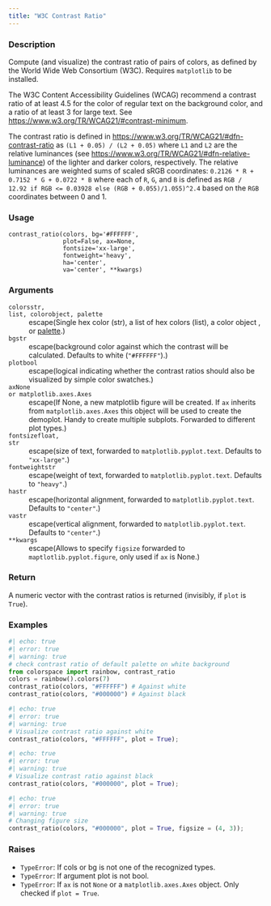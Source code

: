 ```yaml
---
title: "W3C Contrast Ratio"
---
```


### Description

Compute (and visualize) the contrast ratio of pairs of colors, as defined
by the World Wide Web Consortium (W3C). Requires `matplotlib` to be installed.

The W3C Content Accessibility Guidelines (WCAG) recommend a contrast ratio
of at least 4.5 for the color of regular text on the background color, and
a ratio of at least 3 for large text. See
<https://www.w3.org/TR/WCAG21/#contrast-minimum>.

The contrast ratio is defined in <https://www.w3.org/TR/WCAG21/#dfn-contrast-ratio>
as `(L1 + 0.05) / (L2 + 0.05)` where `L1` and `L2` are the relative luminances
(see <https://www.w3.org/TR/WCAG21/#dfn-relative-luminance>) of the lighter and darker
colors, respectively. The relative luminances are weighted sums of scaled sRGB coordinates:
`0.2126 * R + 0.7152 * G + 0.0722 * B` where each of `R`, `G`, and `B`
is defined as `RGB / 12.92 if RGB <= 0.03928 else (RGB + 0.055)/1.055)^2.4` based on
the `RGB` coordinates between 0 and 1.

### Usage

<pre><code class='language-python'>contrast_ratio(colors, bg=&#x27;#FFFFFF&#x27;,<br/>               plot=False, ax=None,<br/>               fontsize=&#x27;xx-large&#x27;,<br/>               fontweight=&#x27;heavy&#x27;,<br/>               ha=&#x27;center&#x27;,<br/>               va=&#x27;center&#x27;, **kwargs)</code></pre>

### Arguments

<dl class="pyp-list param-list">
  <dt style = "white-space: nowrap; font-family: monospace; vertical-align: top">
   <code id="colorspace.utils.contrast_ratio:colors">colors</code><code class="argument-class">str, list, colorobject, palette</code>
  </dt>
 <dd>escape(Single hex color (str), a list of hex colors (list),
a color object ,
or [palette](colorspace.palettes.palette.qmd).)</dd>
  <dt style = "white-space: nowrap; font-family: monospace; vertical-align: top">
   <code id="colorspace.utils.contrast_ratio:bg">bg</code><code class="argument-class">str</code>
  </dt>
 <dd>escape(background color against which the contrast will be calculated.
Defaults to white (`"#FFFFFF"`).)</dd>
  <dt style = "white-space: nowrap; font-family: monospace; vertical-align: top">
   <code id="colorspace.utils.contrast_ratio:plot">plot</code><code class="argument-class">bool</code>
  </dt>
 <dd>escape(logical indicating whether the contrast ratios should also be
visualized by simple color swatches.)</dd>
  <dt style = "white-space: nowrap; font-family: monospace; vertical-align: top">
   <code id="colorspace.utils.contrast_ratio:ax">ax</code><code class="argument-class">None or matplotlib.axes.Axes</code>
  </dt>
 <dd>escape(If None, a new matplotlib figure will
be created. If `ax` inherits from `matplotlib.axes.Axes` this object
will be used to create the demoplot. Handy to create multiple subplots.
Forwarded to different plot types.)</dd>
  <dt style = "white-space: nowrap; font-family: monospace; vertical-align: top">
   <code id="colorspace.utils.contrast_ratio:fontsize">fontsize</code><code class="argument-class">float, str</code>
  </dt>
 <dd>escape(size of text, forwarded to `matplotlib.pyplot.text`.
Defaults to `"xx-large"`.)</dd>
  <dt style = "white-space: nowrap; font-family: monospace; vertical-align: top">
   <code id="colorspace.utils.contrast_ratio:fontweight">fontweight</code><code class="argument-class">str</code>
  </dt>
 <dd>escape(weight of text, forwarded to `matplotlib.pyplot.text`.
Defaults to `"heavy"`.)</dd>
  <dt style = "white-space: nowrap; font-family: monospace; vertical-align: top">
   <code id="colorspace.utils.contrast_ratio:ha">ha</code><code class="argument-class">str</code>
  </dt>
 <dd>escape(horizontal alignment, forwarded to `matplotlib.pyplot.text`.
Defaults to `"center"`.)</dd>
  <dt style = "white-space: nowrap; font-family: monospace; vertical-align: top">
   <code id="colorspace.utils.contrast_ratio:va">va</code><code class="argument-class">str</code>
  </dt>
 <dd>escape(vertical alignment, forwarded to `matplotlib.pyplot.text`.
Defaults to `"center"`.)</dd>
  <dt style = "white-space: nowrap; font-family: monospace; vertical-align: top">
   <code id="colorspace.utils.contrast_ratio:**kwargs">**kwargs</code>
  </dt>
 <dd>escape(Allows to specify `figsize` forwarded to `maptlotlib.pyplot.figure`,
only used if `ax` is None.)</dd>
</dl>

### Return

A numeric vector with the contrast ratios is returned (invisibly, if `plot` is `True`).

### Examples

```python
#| echo: true
#| error: true
#| warning: true
# check contrast ratio of default palette on white background
from colorspace import rainbow, contrast_ratio
colors = rainbow().colors(7)
contrast_ratio(colors, "#FFFFFF") # Against white
contrast_ratio(colors, "#000000") # Against black
```

```python
#| echo: true
#| error: true
#| warning: true
# Visualize contrast ratio against white
contrast_ratio(colors, "#FFFFFF", plot = True);
```

```python
#| echo: true
#| error: true
#| warning: true
# Visualize contrast ratio against black
contrast_ratio(colors, "#000000", plot = True);
```

```python
#| echo: true
#| error: true
#| warning: true
# Changing figure size
contrast_ratio(colors, "#000000", plot = True, figsize = (4, 3));
```




### Raises

<ul class="python-raises">
<li><code class="text-warning">TypeError</code>: If cols or bg is not one of the recognized types.
<li><code class="text-warning">TypeError</code>: If argument plot is not bool.
<li><code class="text-warning">TypeError</code>: If `ax` is not `None` or a `matplotlib.axes.Axes` object. Only
checked if `plot = True`.
</ul>

